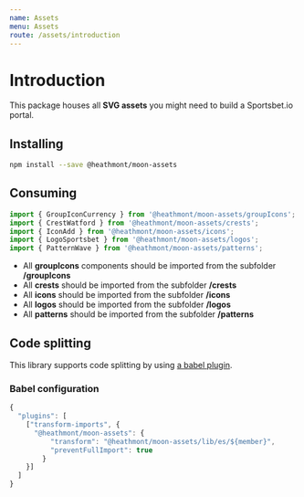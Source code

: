 ```yaml
---
name: Assets
menu: Assets
route: /assets/introduction
---
```


# Introduction

This package houses all **SVG assets** you might need to build a Sportsbet.io portal.

## Installing

```bash
npm install --save @heathmont/moon-assets
```

## Consuming

```javascript
import { GroupIconCurrency } from '@heathmont/moon-assets/groupIcons';
import { CrestWatford } from '@heathmont/moon-assets/crests';
import { IconAdd } from '@heathmont/moon-assets/icons';
import { LogoSportsbet } from '@heathmont/moon-assets/logos';
import { PatternWave } from '@heathmont/moon-assets/patterns';
```

- All **groupIcons** components should be imported from the subfolder **/groupIcons**
- All **crests** should be imported from the subfolder **/crests**
- All **icons** should be imported from the subfolder **/icons**
- All **logos** should be imported from the subfolder **/logos**
- All **patterns** should be imported from the subfolder **/patterns**

## Code splitting

This library supports code splitting by using [a babel plugin](https://www.npmjs.com/package/babel-plugin-transform-imports).

### Babel configuration

```javascript
{
  "plugins": [
    ["transform-imports", {
      "@heathmont/moon-assets": {
          "transform": "@heathmont/moon-assets/lib/es/${member}",
          "preventFullImport": true
        }
    }]
  ]
}
```
